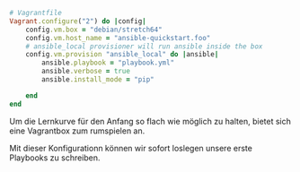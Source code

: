 <CodeSurferLayout>

```ruby 5:9 title="Assistested quickstart with Vagrant"
# Vagrantfile
Vagrant.configure("2") do |config|
    config.vm.box = "debian/stretch64"
    config.vm.host_name = "ansible-quickstart.foo"
    # ansible_local provisioner will run ansible inside the box
    config.vm.provision "ansible_local" do |ansible|
        ansible.playbook = "playbook.yml"
        ansible.verbose = true
        ansible.install_mode = "pip"

    end
end
```

</CodeSurferLayout>

<Notes>

Um die Lernkurve für den Anfang so flach wie möglich zu halten, bietet sich eine Vagrantbox zum rumspielen an.

Mit dieser Konfigurationn können wir sofort loslegen unsere erste Playbooks zu schreiben.

</Notes> 
